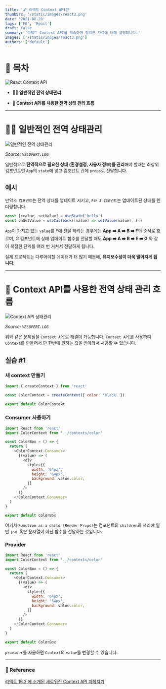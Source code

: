 ```yaml
---
title: '🖌️ 리액트 Context API란'
thumbSrc: '/static/images/react3.png'
date: '2021-08-20'
tags: ['FE', 'React']
draft: false
summary: '리액트 Context API를 학습하며 정리한 자료에 대해 설명합니다.'
images: ['/static/images/react3.png']
authors: ['default']
---
```


# 📌 목차

![React Context API](/static/images/react3.png)

- **💁🏻 일반적인 전역 상태관리**

- **🌊 Context API를 사용한 전역 상태 관리 흐름**

---

# 💁🏻 일반적인 전역 상태관리

![일반적인 전역 상태관리](/static/images/context1.png)

_Source: `VELOPERT.LOG`_

일반적으로 **전역적으로 필요한 상태 (환경설정, 사용자 정보)를 관리**해야 할때는 최상위 컴포넌트인 `App`의 `state`에 넣고 컴포넌트 간에 `props`로 전달합니다.

## 예시

만약 `G 컴포넌트`는 전역 상태를 업데이트 시키고, `F와 J 컴포넌트`는 업데이트된 상태를 렌더링합니다.

```javascript
const [cvalue, setValue] = useState('hello')
const onSetValue = useCallback((value) => setValue(value), [])
```

`App`이 가지고 있는 `value`를 F에 전달 하려는 경우에는 **App ➡️ A ➡️ B ➡️ F**의 순서로 흐르며, G 컴포넌트에 상태 업데이트 함수를 전달할 때도 **App ➡️ A ➡️ B ➡️ E ➡️ G** 와 같이 복잡한 단계를 여러 번 거쳐서 전달하게 됩니다.

실제 프로젝트는 다루어야할 데이터가 더 많기 때문에, **유지보수성이 더욱 떨어지게 됩니다**.

---

# 🌊 Context API를 사용한 전역 상태 관리 흐름

![Context API 상태관리](/static/images/context2.png)

_Source: `VELOPERT.LOG`_

위와 같은 문제점을 `Context API`로 해결이 가능합니다. `Context API`를 사용하여 `Context`를 만들어서 단 한번에 원하는 값을 받아와서 사용할 수 있습니다.

## 실습 #1

### 새 context 만들기

```javascript
import { createContext } from 'react'

const ColorContext = createContext({ color: 'black' })

export default ColorContext
```

### Consumer 사용하기

```javascript
import React from 'react'
import ColorContext from '../contexts/color'

const ColorBox = () => {
  return (
    <ColorContext.Consumer>
      {(value) => (
        <div
          style={{
            width: '64px',
            height: '64px',
            background: value.color,
          }}
        />
      )}
    </ColorContext.Consumer>
  )
}

export default ColorBox
```

여기서 `Function as a child (Render Props)`는 컴포넌트의 `children`의 자리에 일반 `jsx `혹은 문자열이 아닌 함수를 전달하는 것입니다.

### Provider

```javascript
import React from 'react'
import ColorContext from '../contexts/color'

const ColorBox = () => {
  return (
    <ColorContext.Consumer>
      {(value) => (
        <div
          style={{
            width: '64px',
            height: '64px',
            background: value.color,
          }}
        />
      )}
    </ColorContext.Consumer>
  )
}

export default ColorBox
```

`provider`를 사용하면 `Context`의 `value`를 변경할 수 있습니다.

---

### 🔗 Reference

[리액트 16.3 에 소개된 새로워진 Context API 파헤치기](https://velopert.com/3606)
